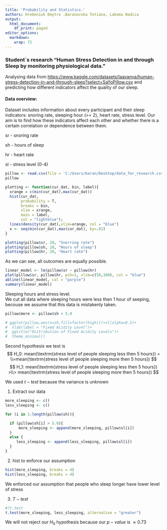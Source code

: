 ```yaml
---
title: 'Probability and Statistics.'
authors: Hrebeniuk Dmytro ,Baranovska Tetiana, Lakoma Nadiia
output:
  html_document:
    df_print: paged
editor_options:
  markdown:
    wrap: 72
---
```


### Student\`s research "Human Stress Detection in and through Sleep by monitoring physiological data."

Analysing data from
<https://www.kaggle.com/datasets/laavanya/human-stress-detection-in-and-through-sleep?select=SaYoPillow.csv>
and predicting how different indicators affect the quality of our sleep.

#### Data overview:

Dataset includes information about every participant and their sleep
indicators: snoring rate, sleeping hour (\>= 2), heart rate, stress
level. Our aim is to find how these indicators affect each other and
whether there is a certain correlation or dependence between them.

sr - snoring rate

sh - hours of sleep

hr - heart rate

sl - stress level (0-4)

```r
pillow <- read.csv(file = 'C:/Users/baran/Desktop/data_for_research.csv')
pillow
```

```r

plotting <- function(cur_dat, bin, label){
  xrange = c(min(cur_dat),max(cur_dat))
  hist(cur_dat,
       probability = T, 
       breaks = bin, 
       xlim = xrange,
       main = label,
       col = "lightblue");
  lines(density(cur_dat),xlim=xrange, col = "blue")
  x <- seq(min(cur_dat),max(cur_dat), by=.01)
}

```

```r
plotting(pillow$sr, 20, "Snorring rate")
plotting(pillow$sh, 20, "Hours of sleep")
plotting(pillow$hr, 20, "Heart rate")

```

As we can see, all outcomes are equally possible.

```r
linear_model <- lm(pillow$sr ~ pillow$hr)
plot(pillow$sr, pillow$hr, pch=1, xlim=c(50,100), col = "blue")
abline(linear_model, col = "purple")
summary(linear_model)
```

Sleeping hours and stress level.\
We cut all data where sleeping hours were less then 1 hour of seeping,
becouse we assume that this data is mistakenly taken.

```r
pillow$more <- pillow$sh > 5.0

```

```r
# ggplot(pillow,aes(x=sh,fill=factor(high)))+sl(alpha=0.5)+
#  xlab(label = "Fixed Acidity Level")+
#  ggtitle("Distribution of Fixed Acidity Levels")+
#  theme_minimal()
```

Second hypothesis we test is\
$$
H_0: mean(\textrm{stress level of people sleeping less then 5 hours})  = \\=mean(\textrm{stress level of people sleeping more then 5 hours})
$$ $$
H_1:  mean(\textrm{stress level of people sleeping less then 5 hours})  >\\> mean(\textrm{stress level of people sleeping more then 5 hours})
$$

We used $t-test$ because the variance is unknown

1)  Extract our data

```r
more_sleeping <- c()
less_sleeping <- c()

for (i in 1:length(pillow$sh)){

  if (pillow$sh[i] > 5.0){
      more_sleeping <- append(more_sleeping, pillow$sl[i])
  }
  else {
     less_sleeping <- append(less_sleeping, pillow$sl[i])
  }
}
```

2)  hist to enforce our assumption

```r
hist(more_sleeping, breaks = 4)
hist(less_sleeping, breaks = 4)
```

We enforced our assumption that people who sleep longer have lower level
of stress

3)  $T-test$

```r
#?t.test
t.test(more_sleeping, less_sleeping, alternative = "greater")
```

We will not reject our $H_0$ hypothesis because our $p-value$ is
$\approx0.73$
